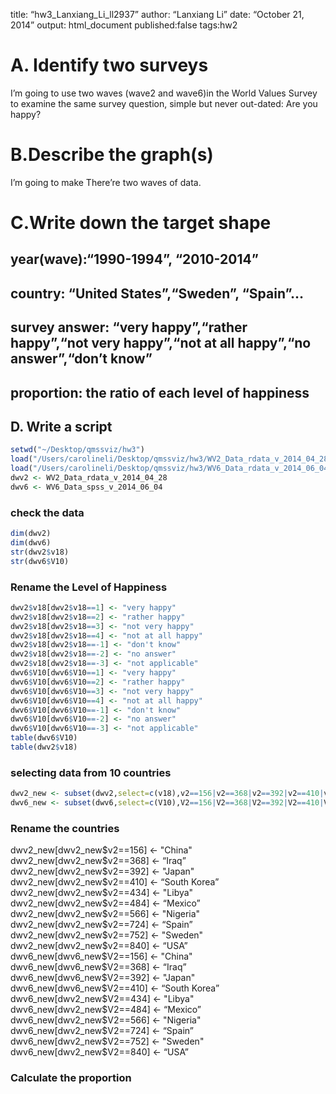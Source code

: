 
title: "hw3_Lanxiang_Li_ll2937"
author: "Lanxiang Li"
date: "October 21, 2014"
output: html_document
published:false
tags:hw2

# A. Identify two surveys
I'm going to use two waves (wave2 and wave6)in the World Values Survey to examine the same survey question, simple but never out-dated:
Are you happy?

# B.Describe the graph(s)
I'm going to make There're two waves of data. 

# C.Write down the target shape
## year(wave):"1990-1994", "2010-2014"
## country: "United States","Sweden", "Spain"...
## survey answer: "very happy","rather happy","not very happy","not at all happy","no answer","don't know"
## proportion: the ratio of each level of happiness 

## D. Write a script

```r
setwd("~/Desktop/qmssviz/hw3")
load("/Users/carolineli/Desktop/qmssviz/hw3/WV2_Data_rdata_v_2014_04_28.rdata")
load("/Users/carolineli/Desktop/qmssviz/hw3/WV6_Data_rdata_v_2014_06_04.rdata")
dwv2 <- WV2_Data_rdata_v_2014_04_28
dwv6 <- WV6_Data_spss_v_2014_06_04
```

### check the data
```r
dim(dwv2)
dim(dwv6)
str(dwv2$v18)
str(dwv6$V10)
```

### Rename the Level of Happiness
```r
dwv2$v18[dwv2$v18==1] <- "very happy"
dwv2$v18[dwv2$v18==2] <- "rather happy"
dwv2$v18[dwv2$v18==3] <- "not very happy"
dwv2$v18[dwv2$v18==4] <- "not at all happy"
dwv2$v18[dwv2$v18==-1] <- "don't know"
dwv2$v18[dwv2$v18==-2] <- "no answer"
dwv2$v18[dwv2$v18==-3] <- "not applicable"
dwv6$V10[dwv6$V10==1] <- "very happy"
dwv6$V10[dwv6$V10==2] <- "rather happy"
dwv6$V10[dwv6$V10==3] <- "not very happy"
dwv6$V10[dwv6$V10==4] <- "not at all happy"
dwv6$V10[dwv6$V10==-1] <- "don't know"
dwv6$V10[dwv6$V10==-2] <- "no answer"
dwv6$V10[dwv6$V10==-3] <- "not applicable"
table(dwv6$V10)
table(dwv2$v18)
```

### selecting data from 10 countries
```r
dwv2_new <- subset(dwv2,select=c(v18),v2==156|v2==368|v2==392|v2==410|v2==434|v2==484|v2==566|v2==724|v2==752|v2==840)
dwv6_new <- subset(dwv6,select=c(V10),V2==156|V2==368|V2==392|V2==410|V2==434|V2==484|V2==566|V2==724|V2==752|V2==840)
```

### Rename the countries
dwv2_new[dwv2_new$v2==156] <- "China"
dwv2_new[dwv2_new$v2==368] <- "Iraq"
dwv2_new[dwv2_new$v2==392] <- "Japan"
dwv2_new[dwv2_new$v2==410] <- "South Korea"
dwv2_new[dwv2_new$v2==434] <- "Libya"
dwv2_new[dwv2_new$v2==484] <- "Mexico"
dwv2_new[dwv2_new$v2==566] <- "Nigeria"
dwv2_new[dwv2_new$v2==724] <- "Spain"
dwv2_new[dwv2_new$v2==752] <- "Sweden"
dwv2_new[dwv2_new$v2==840] <- "USA"
dwv6_new[dwv6_new$V2==156] <- "China"
dwv6_new[dwv6_new$V2==368] <- "Iraq"
dwv6_new[dwv6_new$V2==392] <- "Japan"
dwv6_new[dwv6_new$V2==410] <- "South Korea"
dwv6_new[dwv2_new$V2==434] <- "Libya"
dwv6_new[dwv2_new$V2==484] <- "Mexico"
dwv6_new[dwv2_new$V2==566] <- "Nigeria"
dwv6_new[dwv2_new$V2==724] <- "Spain"
dwv6_new[dwv2_new$V2==752] <- "Sweden"
dwv6_new[dwv2_new$V2==840] <- "USA"

### Calculate the proportion

